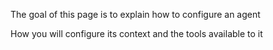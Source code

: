The goal of this page is to explain how to configure an agent

How you will configure its context and the tools available to it
